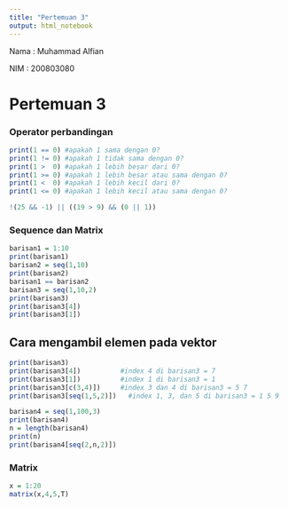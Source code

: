 ---
title: "Pertemuan 3"
output: html_notebook
---

Nama : Muhammad Alfian

NIM : 200803080

# Pertemuan 3

### Operator perbandingan

```{r}
print(1 == 0) #apakah 1 sama dengan 0?
print(1 != 0) #apakah 1 tidak sama dengan 0?
print(1 >  0) #apakah 1 lebih besar dari 0?
print(1 >= 0) #apakah 1 lebih besar atau sama dengan 0?
print(1 <  0) #apakah 1 lebih kecil dari 0?
print(1 <= 0) #apakah 1 lebih kecil atau sama dengan 0?

```

```{r}
!(25 && -1) || ((19 > 9) && (0 || 1))
```

### Sequence dan Matrix

```{r}
barisan1 = 1:10
print(barisan1)
barisan2 = seq(1,10)
print(barisan2)
barisan1 == barisan2
barisan3 = seq(1,10,2)
print(barisan3)
print(barisan3[4])
print(barisan3[1])
```

## Cara mengambil elemen pada vektor

```{r}
print(barisan3)
print(barisan3[4])          #index 4 di barisan3 = 7
print(barisan3[1])          #index 1 di barisan3 = 1
print(barisan3[c(3,4)])     #index 3 dan 4 di barisan3 = 5 7
print(barisan3[seq(1,5,2)])   #index 1, 3, dan 5 di barisan3 = 1 5 9

```

```{r}
barisan4 = seq(1,100,3)
print(barisan4)
n = length(barisan4)
print(n)
print(barisan4[seq(2,n,2)])
```

### Matrix

```{r}
x = 1:20
matrix(x,4,5,T)
```
